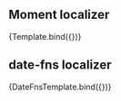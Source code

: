 

<Meta title="Core/Localizers" />


## Moment localizer

<Canvas>
  <Story
    name="Moment localizer"
    args={{
      events,
      culture: 'ru',
    }}
    argTypes={{
      events: { table: { disable: true } },
    }}
  >
    {Template.bind({})}
  </Story>
</Canvas>

## date-fns localizer

<Canvas>
  <Story
    name="date-fns localizer"
    args={{
      events,
      culture: 'ru',
    }}
    argTypes={{
      events: { table: { disable: true } },
    }}
  >
    {DateFnsTemplate.bind({})}
  </Story>
</Canvas>

